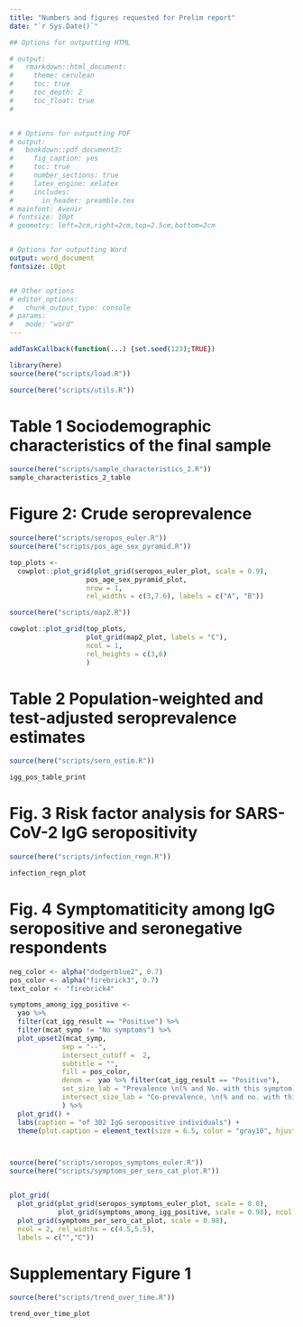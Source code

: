 ```yaml
---
title: "Numbers and figures requested for Prelim report"
date: "`r Sys.Date()`"

## Options for outputting HTML

# output:
#   rmarkdown::html_document:
#     theme: cerulean
#     toc: true
#     toc_depth: 2
#     toc_float: true
# 


# # Options for outputting PDF
# output:
#   bookdown::pdf_document2:
#     fig_caption: yes
#     toc: true
#     number_sections: true
#     latex_engine: xelatex
#     includes:
#       in_header: preamble.tex
# mainfont: Avenir
# fontsize: 10pt
# geometry: left=2cm,right=2cm,top=2.5cm,bottom=2cm


# Options for outputting Word
output: word_document
fontsize: 10pt


## Other options
# editor_options: 
#   chunk_output_type: console
# params: 
#   mode: "word"
---
```

\newpage

```r

addTaskCallback(function(...) {set.seed(123);TRUE})

library(here)
source(here("scripts/load.R"))
```

```r
source(here("scripts/utils.R"))
```


# Table 1 Sociodemographic characteristics of the final sample

```r
source(here("scripts/sample_characteristics_2.R"))
sample_characteristics_2_table
```


# Figure 2: Crude seroprevalence

```r
source(here("scripts/seropos_euler.R"))
source(here("scripts/pos_age_sex_pyramid.R"))

top_plots <- 
  cowplot::plot_grid(plot_grid(seropos_euler_plot, scale = 0.9), 
                   pos_age_sex_pyramid_plot, 
                   nrow = 1, 
                   rel_widths = c(3,7.6), labels = c("A", "B"))

source(here("scripts/map2.R"))

cowplot::plot_grid(top_plots, 
                   plot_grid(map2_plot, labels = "C"), 
                   ncol = 1, 
                   rel_heights = c(3,6)
                   )

```


# Table 2 Population-weighted and test-adjusted seroprevalence estimates 

```r
source(here("scripts/sero_estim.R"))

igg_pos_table_print
```


# Fig. 3 Risk factor analysis for SARS-CoV-2 IgG seropositivity

```r
source(here("scripts/infection_regn.R"))

infection_regn_plot
```

# Fig. 4 Symptomatiticity among IgG seropositive and seronegative respondents

```r
neg_color <- alpha("dodgerblue2", 0.7) 
pos_color <- alpha("firebrick3", 0.7)
text_color <- "firebrick4"

symptoms_among_igg_positive <- 
  yao %>%
  filter(cat_igg_result == "Positive") %>%
  filter(mcat_symp != "No symptoms") %>% 
  plot_upset2(mcat_symp,
             sep = "--",
             intersect_cutoff =  2,
             subtitle = "",
             fill = pos_color, 
             denom =  yao %>% filter(cat_igg_result == "Positive"),
             set_size_lab = "Prevalence \n(% and No. with this symptom)",
             intersect_size_lab = "Co-prevalence, \n(% and no. with this combination of symptoms)"
             ) %>% 
  plot_grid() +
  labs(caption = "of 302 IgG seropositive individuals") + 
  theme(plot.caption = element_text(size = 6.5, color = "gray10", hjust = 1, family = "Avenir Next"))



source(here("scripts/seropos_symptoms_euler.R"))
source(here("scripts/symptoms_per_sero_cat_plot.R"))


plot_grid(
  plot_grid(plot_grid(seropos_symptoms_euler_plot, scale = 0.8), 
            plot_grid(symptoms_among_igg_positive, scale = 0.98), ncol = 1, labels = "AUTO"),
  plot_grid(symptoms_per_sero_cat_plot, scale = 0.98), 
  ncol = 2, rel_widths = c(4.5,5.5),
  labels = c("","C"))

```


# Supplementary Figure 1

```r
source(here("scripts/trend_over_time.R"))

trend_over_time_plot


```














